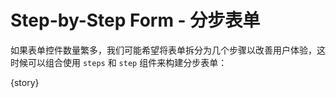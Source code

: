 
<Meta
  title="FluentForm/Basic"
  component={meta.component}
  decorators={meta.decorators}
  argTypes={meta.argTypes}
  parameters={meta.parameters} />

# Step-by-Step Form - 分步表单

如果表单控件数量繁多，我们可能希望将表单拆分为几个步骤以改善用户体验，这时候可以组合使用 `steps` 和 `step` 组件来构建分步表单：

<Canvas withToolbar isExpanded mdxSource={source}>
  <Story name="Step-by-Step Form">{story}</Story>
</Canvas>

<ArgsTable of={FluentFormComponent} />